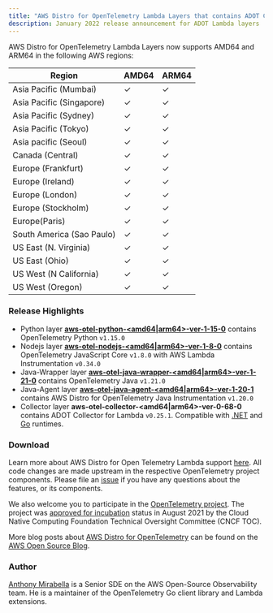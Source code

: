 ```yaml
---
title: "AWS Distro for OpenTelemetry Lambda Layers that contains ADOT Collector v0.25.0 are now available"
description: January 2022 release announcement for ADOT Lambda layers
---
```



<SectionSeparator />

AWS Distro for OpenTelemetry Lambda Layers now supports AMD64 and ARM64 in the following AWS regions:

| Region                    | AMD64 | ARM64 |
| ------------------------- | ----- | ----- |
| Asia Pacific (Mumbai)     | ✓     | ✓     |
| Asia Pacific (Singapore)  | ✓     | ✓     |
| Asia Pacific (Sydney)     | ✓     | ✓     |
| Asia Pacific (Tokyo)      | ✓     | ✓     |
| Asia pacific (Seoul)      | ✓     | ✓     |
| Canada (Central)          | ✓     | ✓     |
| Europe (Frankfurt)        | ✓     | ✓     |
| Europe (Ireland)          | ✓     | ✓     |
| Europe (London)           | ✓     | ✓     |
| Europe (Stockholm)        | ✓     | ✓     |
| Europe(Paris)             | ✓     | ✓     |
| South America (Sao Paulo) | ✓     | ✓     |
| US East (N. Virginia)     | ✓     | ✓     |
| US East (Ohio)            | ✓     | ✓     |
| US West (N California)    | ✓     | ✓     |
| US West (Oregon)          | ✓     | ✓     |

<SectionSeparator />

### Release Highlights

- Python layer [**aws-otel-python-<amd64|arm64>-ver-1-15-0**](https://aws-otel.github.io/docs/getting-started/lambda/lambda-python) contains OpenTelemetry Python `v1.15.0`
- Nodejs layer [**aws-otel-nodejs-<amd64|arm64>-ver-1-8-0**](https://aws-otel.github.io/docs/getting-started/lambda/lambda-js) contains OpenTelemetry JavaScript Core `v1.8.0` with AWS Lambda Instrumentation `v0.34.0`
- Java-Wrapper layer [**aws-otel-java-wrapper-<amd64|arm64>-ver-1-21-0**](https://aws-otel.github.io/docs/getting-started/lambda/lambda-java) contains OpenTelemetry Java `v1.21.0`
- Java-Agent layer [**aws-otel-java-agent-<amd64|arm64>-ver-1-20-1**](https://aws-otel.github.io/docs/getting-started/lambda/lambda-java-auto-instr) contains AWS Distro for OpenTelemetry Java Instrumentation `v1.20.0`
- Collector layer **aws-otel-collector-<amd64|arm64>-ver-0-68-0** contains ADOT Collector for Lambda `v0.25.1`. Compatible with [.NET](https://aws-otel.github.io/docs/getting-started/lambda/lambda-dotnet) and [Go](https://aws-otel.github.io/docs/getting-started/lambda/lambda-go) runtimes.

### Download

Learn more about AWS Distro for Open Telemetry Lambda support [here](https://aws-otel.github.io/docs/getting-started/lambda). All code changes are made upstream in the respective OpenTelemetry project components. Please file an [issue](https://github.com/aws-observability/aws-otel-community/issues) if you have any questions about the features, or its components.

We also welcome you to participate in the [OpenTelemetry project](https://github.com/open-telemetry). The project was [approved for incubation](https://www.cncf.io/blog/2021/08/26/opentelemetry-becomes-a-cncf-incubating-project/) status in August 2021 by the Cloud Native Computing Foundation Technical Oversight Committee (CNCF TOC).

More blog posts about
[AWS Distro for OpenTelemetry](https://aws.amazon.com/blogs/opensource/category/management-tools/aws-distro-for-opentelemetry/) can be found on the
[AWS Open Source Blog](https://aws.amazon.com/blogs/opensource/category/management-tools/aws-distro-for-opentelemetry/).

### Author

[Anthony Mirabella](https://github.com/Aneurysm9) is a Senior SDE on the AWS Open-Source Observability team. He is a maintainer of the OpenTelemetry Go client library and Lambda extensions.
